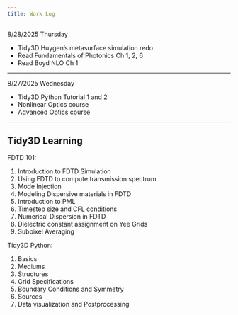 ```yaml
---
title: Work Log
---
```


8/28/2025 Thursday

:::{}
- Tidy3D Huygen's metasurface simulation redo
- Read Fundamentals of Photonics Ch 1, 2, 6
- Read Boyd NLO Ch 1 
:::

---

8/27/2025 Wednesday

:::{}
- Tidy3D Python Tutorial 1 and 2
- Nonlinear Optics course
- Advanced Optics course 
:::

---

## Tidy3D Learning

FDTD 101:

1. Introduction to FDTD Simulation
2. Using FDTD to compute transmission spectrum
3. Mode Injection
4. Modeling Dispersive materials in FDTD
5. Introduction to PML
6. Timestep size and CFL conditions
7. Numerical Dispersion in FDTD
8. Dielectric constant assignment on Yee Grids
9. Subpixel Averaging

Tidy3D Python:

1. Basics
2. Mediums
3. Structures
4. Grid Specifications
5. Boundary Conditions and Symmetry
6. Sources
7. Data visualization and Postprocessing

